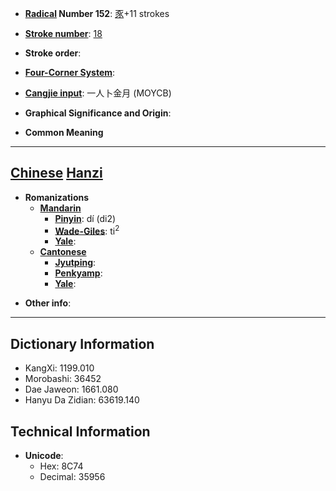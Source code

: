 * '''[[Wiktionary:Chinese radical index| Radical]] Number 152''': [[Wiktionary:Chinese radical index 豕|豕]]+11 strokes

* '''[[Wiktionary:Chinese total strokes index|Stroke number]]''': [[Wiktionary:Chinese total strokes index 18|18]]

* '''Stroke order''': 

* '''[[Wiktionary:Chinese four corner index|Four-Corner System]]''': 

* '''[[Wiktionary:Chinese Cangjie index|Cangjie input]]''': 一人卜金月 (MOYCB)

* '''Graphical Significance and Origin''': 

* '''Common Meaning'''

----

== [[Chinese]] [[Hanzi]] ==

* '''Romanizations'''
** '''[[Mandarin]]'''
*** '''[[Pinyin]]''': dí (di2)
*** '''[[Wade-Giles]]''': ti<sup>2</sup>
*** '''[[Yale]]''': 
** '''[[Cantonese]]'''
*** '''[[Jyutping]]''':
*** '''[[Penkyamp]]''': 
*** '''[[Yale]]''': 

* '''Other info''': 

----

== Dictionary Information ==

* KangXi: 1199.010
* Morobashi: 36452
* Dae Jaweon: 1661.080
* Hanyu Da Zidian: 63619.140

== Technical Information ==

* '''Unicode''':
** Hex: 8C74
** Decimal: 35956